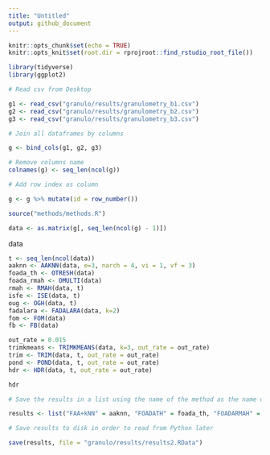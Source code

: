 ```yaml
---
title: "Untitled"
output: github_document
---
```


```r
knitr::opts_chunk$set(echo = TRUE)
knitr::opts_knit$set(root.dir = rprojroot::find_rstudio_root_file())

```

```r
library(tidyverse)
library(ggplot2)
```

```r
# Read csv from Desktop

g1 <- read_csv("granulo/results/granulometry_b1.csv")
g2 <- read_csv("granulo/results/granulometry_b2.csv")
g3 <- read_csv("granulo/results/granulometry_b3.csv")

# Join all dataframes by columns

g <- bind_cols(g1, g2, g3)

# Remove columns name
colnames(g) <- seq_len(ncol(g))

# Add row index as column

g <- g %>% mutate(id = row_number())
```


```r
source("methods/methods.R")
```

```r
data <- as.matrix(g[, seq_len(ncol(g) - 1)])
```
data
```r
t <- seq_len(ncol(data))
aaknn <- AAKNN(data, e=3, narch = 4, vi = 1, vf = 3)
foada_th <- OTRESH(data)
foada_rmah <- OMULTI(data)
rmah <- RMAH(data, t)
isfe <- ISE(data, t)
oug <- OGH(data, t)
fadalara <- FADALARA(data, k=2)
fom <- FOM(data)
fb <- FB(data)

out_rate = 0.015
trimkmeans <- TRIMKMEANS(data, k=3, out_rate = out_rate)
trim <- TRIM(data, t, out_rate = out_rate)
pond <- POND(data, t, out_rate = out_rate)
hdr <- HDR(data, t, out_rate = out_rate)
```

```r
hdr
```


```r
# Save the results in a list using the name of the method as the name of the list element (capital letters)

results <- list("FAA+kNN" = aaknn, "FOADATH" = foada_th, "FOADARMAH" = foada_rmah, "RMAH" = rmah, "ISFE" = isfe, "OUG" = oug, "CRO-FADALARA" = fadalara, "FOM" = fom, "FB" = fb, "TRIMKMEANS" = trimkmeans, "TRIM" = trim, "POND" = pond, "HDR" = hdr)
```

```r
# Save results to disk in order to read from Python later

save(results, file = "granulo/results/results2.RData")
```
